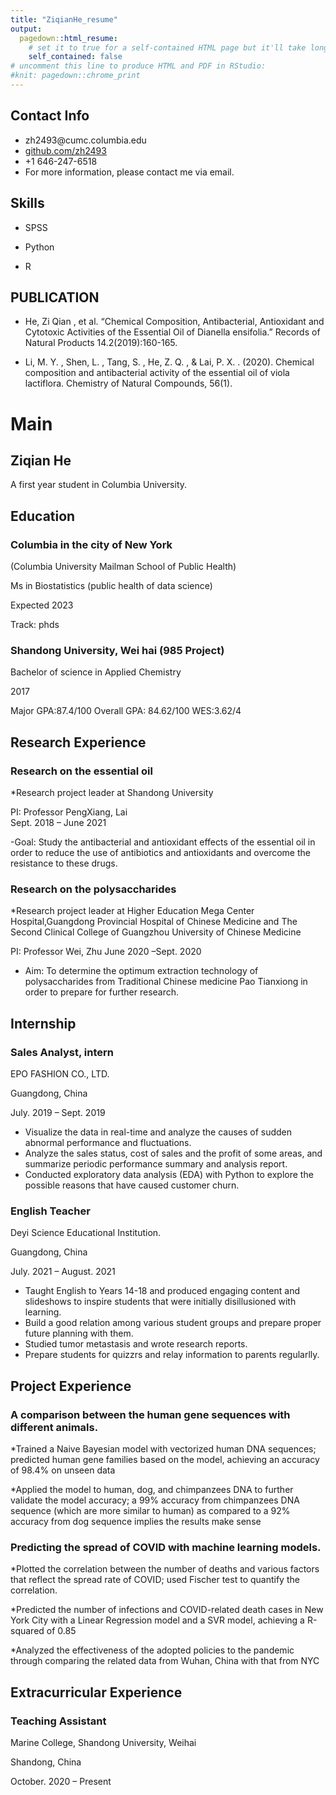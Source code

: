 ---
title: "ZiqianHe_resume"
output:
  pagedown::html_resume:
    # set it to true for a self-contained HTML page but it'll take longer to render
    self_contained: false
# uncomment this line to produce HTML and PDF in RStudio:
#knit: pagedown::chrome_print
---
Contact Info {#contact}
--------------------------------------------------------------------------------

- <i class="fa fa-envelope"></i> zh2493@cumc.columbia.edu
- <i class="fa fa-github"></i> [github.com/zh2493](https://github.com/zh2493)
- <i class="fa fa-phone"></i> +1 646-247-6518
- For more information, please contact me via email.


Skills {#skills}
--------------------------------------------------------------------------------

- SPSS

- Python 

- R


PUBLICATION {#publication}
--------------------------------------------------------------------------------

- He, Zi Qian , et al. "Chemical Composition, Antibacterial, Antioxidant and Cytotoxic Activities of the Essential Oil of Dianella ensifolia." Records of Natural Products 14.2(2019):160-165.

- Li, M. Y. , Shen, L. , Tang, S. , He, Z. Q. , & Lai, P. X. . (2020). Chemical composition and antibacterial activity of the essential oil of viola lactiflora. Chemistry of Natural Compounds, 56(1).



Main
================================================================================

Ziqian He {#title}
--------------------------------------------------------------------------------

A first year student in Columbia University.

Education {data-icon=graduation-cap data-concise=true}
--------------------------------------------------------------------------------

### Columbia in the city of New York 

(Columbia University Mailman School of Public Health)

Ms in Biostatistics (public health of data science)      

Expected 2023

Track: phds

### Shandong University, Wei hai (985 Project)

Bachelor of science in Applied Chemistry           

2017

Major GPA:87.4/100      Overall GPA: 84.62/100        WES:3.62/4



Research Experience {data-icon=laptop}
--------------------------------------------------------------------------------

### Research on the essential oil

*Research project leader at Shandong University  

PI: Professor PengXiang, Lai    
Sept. 2018 – June 2021

-Goal: Study the antibacterial and antioxidant effects of the essential oil in order to reduce the use of antibiotics and antioxidants and overcome the resistance to these drugs. 	

### Research on the polysaccharides

*Research project leader at Higher Education Mega Center Hospital,Guangdong Provincial Hospital of Chinese Medicine and The Second Clinical College of Guangzhou University of Chinese Medicine

PI: Professor Wei, Zhu                                              June 2020 –Sept. 2020


- Aim: To determine the optimum extraction technology of polysaccharides from Traditional Chinese medicine Pao Tianxiong in order to prepare for further research. 	

  

Internship {data-icon=suitcase}
--------------------------------------------------------------------------------

### Sales Analyst, intern

EPO FASHION CO., LTD.

Guangdong, China

July. 2019 –  Sept. 2019

::: concise
-	Visualize the data in real-time and analyze the causes of sudden abnormal performance and fluctuations. 
- Analyze the sales status, cost of sales and the profit of some areas, and summarize periodic performance summary and analysis report.
- Conducted exploratory data analysis (EDA) with Python to explore the possible reasons that have caused customer churn.
:::

### English Teacher

Deyi Science Educational Institution.

Guangdong, China

July. 2021 –  August. 2021

::: concise
- Taught English to Years 14-18 and produced engaging content and slideshows to inspire students that were initially disillusioned with learning. 
- Build a good relation among various student groups and prepare proper future planning with them.
- Studied tumor metastasis and wrote research reports. 
- Prepare students for quizzrs and relay information to parents regularlly.
:::


Project Experience {data-icon=chalkboard-teacher}
--------------------------------------------------------------------------------

### A comparison between the human gene sequences with different animals.

*Trained a Naive Bayesian model with vectorized human DNA sequences; predicted human gene families based on the model, achieving an accuracy of 98.4% on unseen data

*Applied the model to human, dog, and chimpanzees DNA to further validate the model accuracy; a 99% accuracy from chimpanzees DNA sequence (which are more similar to human) as compared to a 92% accuracy from dog sequence implies the results make sense 


### Predicting the spread of COVID with machine learning models.

*Plotted the correlation between the number of deaths and various factors that reflect the spread rate of COVID; used Fischer test to quantify the correlation.

*Predicted the number of infections and COVID-related death cases in New York City with a Linear Regression model and a SVR model, achieving a R-squared of 0.85

*Analyzed the effectiveness of the adopted policies to the pandemic through comparing the related data from Wuhan, China with that from NYC



Extracurricular  Experience {data-icon=file}
--------------------------------------------------------------------------------

### Teaching Assistant

Marine College, Shandong University, Weihai

Shandong, China

October. 2020 –  Present

